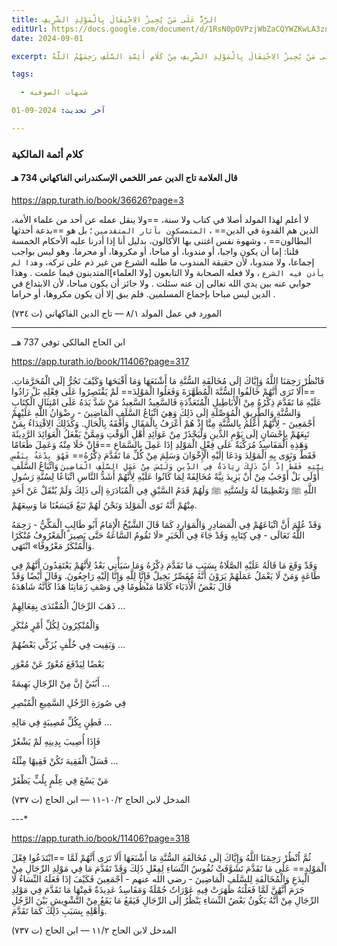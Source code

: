 ```yaml
---
title: الرَّدُّ عَلَى مَنْ يُجِيزُ الِاحْتِفَالَ بِالْمَوْلِدِ الشَّرِيفِ
editUrl: https://docs.google.com/document/d/1RsN0pOVPzjWbZaCQYWZKwLA3znQ6S9belC8Fu1Gn2yc/edit
date: 2024-09-01

excerpt: الرَّدُّ عَلَى مَنْ يُجِيزُ الِاحْتِفَالَ بِالْمَوْلِدِ الشَّرِيفِ مِنْ كَلَامِ أَئِمَّةِ السَّلَفِ رَحِمَهُمُ اللَّهُ 

tags:

  - شبهات الصوفية

آخر تحديث: 2024-09-01

---
```


### كلام أئمة المالكية

####  قال العلامة تاج الدين عمر اللخمي الإسكندراني   الفاكهاني 734 هـ

<Quote>
 

https://app.turath.io/book/36626?page=3

لا أعلم لهذا المولد أصلا في كتاب ولا سنة، ==ولا ينقل عمله عن أحد من علماء الأمة، الذين هم القدوة في الدين== ، `المتمسكون بآثار المتقدمين` ؛ بل هو ==بدعة أحدثها البطالون== ، وشهوة نفس اغتنى بها الأكالون، بدليل أنا إذا أدرنا عليه الأحكام الخمسة قلنا: إما أن يكون واجبا، أو مندوبا، أو مباحا، أو مكروها، أو محرما. وهو ليس بواجب إجماعا، ولا مندوبا، لأن حقيقة المندوب ما طلبه الشرع من غير ذم على تركه، `وهذا لم يأذن فيه الشرع` ، ولا فعله الصحابة ولا التابعون [ولا العلماء]المتدينون فيما علمت . وهذا جوابي عنه بين يدي الله تعالى إن عنه سئلت . ولا جائز أن يكون مباحا، لأن الابتداع في الدين ليس مباحا بإجماع المسلمين. فلم يبق إلا أن يكون مكروها، أو حراما .

المورد في عمل المولد ١/‏٨ — تاج الدين الفاكهاني (ت ٧٣٤)

</Quote>

---

ابن الحاج المالكي توفي 737 هــ 

<Quote>
 

 https://app.turath.io/book/11406?page=317 

فَانْظُرْ رَحِمَنَا اللَّهُ وَإِيَّاكَ إلَى مُخَالَفَةِ السُّنَّةِ مَا أَشْنَعَهَا وَمَا أَقْبَحَهَا وَكَيْفَ تَجُرُّ إلَى الْمُحَرَّمَاتِ. ==أَلَا تَرَى أَنَّهُمْ خَالَفُوا السُّنَّةَ الْمُطَهَّرَةَ وَفَعَلُوا الْمَوْلِدَ== لَمْ يَقْتَصِرُوا عَلَى فِعْلِهِ بَلْ زَادُوا عَلَيْهِ مَا تَقَدَّمَ ذِكْرُهُ مِنْ الْأَبَاطِيلِ الْمُتَعَدِّدَةِ فَالسَّعِيدُ السَّعِيدُ مَنْ شَدَّ يَدَهُ عَلَى امْتِثَالِ الْكِتَابِ وَالسُّنَّةِ وَالطَّرِيقِ الْمُوَصِّلَةِ إلَى ذَلِكَ وَهِيَ اتِّبَاعُ السَّلَفِ الْمَاضِينَ - رِضْوَانُ اللَّهِ عَلَيْهِمْ أَجْمَعِينَ - لِأَنَّهُمْ أَعْلَمُ بِالسُّنَّةِ مِنَّا إذْ هُمْ أَعْرَفُ بِالْمَقَالِ وَأَفْقَهُ بِالْحَالِ. وَكَذَلِكَ الِاقْتِدَاءُ بِمَنْ تَبِعَهُمْ بِإِحْسَانٍ إلَى يَوْمِ الدِّينِ وَلْيَحْذَرْ مِنْ عَوَائِدِ أَهْلِ الْوَقْتِ وَمِمَّنْ يَفْعَلُ الْعَوَائِدَ الرَّدِيئَةَ وَهَذِهِ الْمَفَاسِدُ مُرَكَّبَةٌ عَلَى فِعْلِ الْمَوْلِدِ إذَا عَمِلَ بِالسَّمَاعِ ==فَإِنْ خَلَا مِنْهُ وَعَمِلَ طَعَامًا فَقَطْ وَنَوَى بِهِ الْمَوْلِدَ وَدَعَا إلَيْهِ الْإِخْوَانَ وَسَلِمَ مِنْ كُلِّ مَا تَقَدَّمَ ذِكْرُهُ== `فَهُوَ بِدْعَةٌ بِنَفْسِ نِيَّتِهِ فَقَطْ إذْ أَنَّ ذَلِكَ زِيَادَةٌ فِي الدِّينِ وَلَيْسَ مِنْ عَمَلِ السَّلَفِ الْمَاضِينَ`  وَاتِّبَاعُ السَّلَفِ أَوْلَى بَلْ أَوْجَبُ مِنْ أَنْ يَزِيدَ نِيَّةً مُخَالِفَةً لِمَا كَانُوا عَلَيْهِ لِأَنَّهُمْ أَشَدُّ النَّاسِ اتِّبَاعًا لِسُنَّةِ رَسُولِ اللَّهِ ﷺ وَتَعْظِيمًا لَهُ وَلِسُنَّتِهِ ﷺ وَلَهُمْ قَدَمُ السَّبْقِ فِي الْمُبَادَرَةِ إلَى ذَلِكَ وَلَمْ يُنْقَلْ عَنْ أَحَدٍ مِنْهُمْ أَنَّهُ نَوَى الْمَوْلِدَ وَنَحْنُ لَهُمْ تَبَعٌ فَيَسَعُنَا مَا وَسِعَهُمْ.

وَقَدْ عُلِمَ أَنَّ اتِّبَاعَهُمْ فِي الْمَصَادِرِ وَالْمَوَارِدِ كَمَا قَالَ الشَّيْخُ الْإِمَامُ أَبُو طَالِبٍ الْمَكِّيُّ - رَحِمَهُ اللَّهُ تَعَالَى - فِي كِتَابِهِ وَقَدْ جَاءَ فِي الْخَبَرِ «لَا تَقُومُ السَّاعَةُ حَتَّى يَصِيرَ الْمَعْرُوفُ مُنْكَرًا وَالْمُنْكَرُ مَعْرُوفًا» انْتَهَى. 

وَقَدْ وَقَعَ مَا قَالَهُ عَلَيْهِ الصَّلَاةُ بِسَبَبِ مَا تَقَدَّمَ ذِكْرُهُ وَمَا سَيَأْتِي بَعْدُ لِأَنَّهُمْ يَعْتَقِدُونَ أَنَّهُمْ فِي طَاعَةٍ وَمَنْ لَا يَعْمَلُ عَمَلَهُمْ يَرَوْنَ أَنَّهُ مُقَصِّرٌ بَخِيلٌ فَإِنَّا لِلَّهِ وَإِنَّا إلَيْهِ رَاجِعُونَ. وَقَالَ أَيْضًا وَقَدْ قَالَ بَعْضُ الْأُدَبَاء كَلَامًا مَنْظُومًا فِي وَصْفِ زَمَانِنَا هَذَا كَأَنَّهُ شَاهَدَهُ

ذَهَبَ الرِّجَالُ الْمُقْتَدَى بِفِعَالِهِمْ …

 وَالْمُنْكِرُونَ لِكُلِّ أَمْرٍ مُنْكَرِ

وَبَقِيت فِي خُلْفٍ يُزَكِّي بَعْضُهُمْ …

 بَعْضًا لِيَدْفَعَ مُعْوَرٌ عَنْ مُعْوَرِ

أَبُنَيَّ إنَّ مِنْ الرِّجَالِ بَهِيمَةً ... 

فِي صُورَةِ الرَّجُلِ السَّمِيعِ الْمُبْصِرِ

فَطِنٍ بِكُلِّ مُصِيبَةٍ فِي مَالِهِ …

 فَإِذَا أُصِيبَ بِدِينِهِ لَمْ يَشْعُرْ

فَسَلْ الْفَقِيهَ تَكُنْ فَقِيهًا مِثْلَهُ ... 

مَنْ يَسْعَ فِي عِلْمٍ بِلُبٍّ يَظْفَرْ

المدخل لابن الحاج ٢/‏١٠-١١ — ابن الحاج (ت ٧٣٧)

</Quote>

---*

<Quote>
 

 https://app.turath.io/book/11406?page=318 

ثُمَّ اُنْظُرْ رَحِمَنَا اللَّهُ وَإِيَّاكَ إلَى مُخَالَفَةِ السُّنَّةِ مَا أَشْنَعَهَا أَلَا تَرَى أَنَّهُمْ لَمَّا ==ابْتَدَعُوا فِعْلَ الْمَوْلِدِ== عَلَى مَا تَقَدَّمَ تَشَوَّفَتْ نُفُوسُ النِّسَاءِ لِفِعْلِ ذَلِكَ وَقَدْ تَقَدَّمَ مَا فِي مَوْلِدِ الرِّجَالِ مِنْ الْبِدَعِ وَالْمُخَالَفَةِ لِلسَّلَفِ الْمَاضِينَ - رضي الله عنهم - أَجْمَعِينَ فَكَيْفَ إذَا فَعَلَهُ النِّسَاءُ لَا جَرَمَ أَنَّهُنَّ لَمَّا فَعَلْنَهُ ظَهَرَتْ فِيهِ عَوْرَاتٌ جُمْلَةٌ وَمَفَاسِدُ عَدِيدَةٌ فَمِنْهَا مَا تَقَدَّمَ فِي مَوْلِدِ الرِّجَالِ مِنْ أَنَّهُ يَكُونُ بَعْضُ النِّسَاءِ يَنْظُرُ إلَى الرِّجَالِ فَيَقَعُ مَا يَقَعُ مِنْ التَّشْوِيشِ بَيْنَ الرَّجُلِ وَأَهْلِهِ بِسَبَبِ ذَلِكَ كَمَا تَقَدَّمَ. 

المدخل لابن الحاج ٢/‏١١ — ابن الحاج (ت ٧٣٧)

</Quote>


